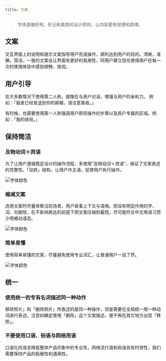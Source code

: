 ```yaml
---
title: 文案
---
```


> 字体遵循好用、好记和美观的设计原则，让内容更有规律和韵律。

## 文案

交互界面上的说明和提示文案指导用户完成操作，顺利达到用户的目的。清晰，准确，简洁，一致的文案会让界面有更好的易用性，同用户建立信任使得用户在每一次的使用体验中感到顺畅、愉悦。

## 用户引导

在大多数情况下使用第二人称，就像在与用户对话，增强与用户的亲和力。 例如：「报表已经发送到你的邮箱，请注意查收。」

有时候，也需要使用第一人称强调用户即将操作的步骤以及用户专属的区域。例如：「我的排班。」

## 保持简洁

### 及物动词＋宾语

为了让用户遵循既定设计的操作流程，多使用“及物动词＋宾语”，保证了文案表述的完整性。「动宾」结构，让用户作主语，促使用户执行操作。

![字体颜色](/images/design/typography/编组9.png)

### 缩减文案

选用文案时尽量体察当前场景，用户故事上下文与语境。把没有明显作用的字、词、句删除，在不影响表达的前提下把文案压缩到最短。尽可能符合中文用语习惯少用被动语态。

![字体颜色](/images/design/typography/编组10.png)

### 简单易懂

使用简单易懂的文案，尽量避免使用专业词汇，让普通用户一目了然。

![字体颜色](/images/design/typography/编组11.png)

## 统一

### 使用统一的专有名词描述同一种动作

移除照片」和「删除照片」所表述的是同一种操作，但是需要在全局统一用一种动词进行表述。注意如确定使用「删除」这个文案描述，便不再在其它地方出现「移除」。

### 不要使用口语、俗语与网络用语

口语化的语言降低整体产品印象中的专业性，网络流行语和俗语具有时效性，我们需要保持产品的拓展性和通用性。